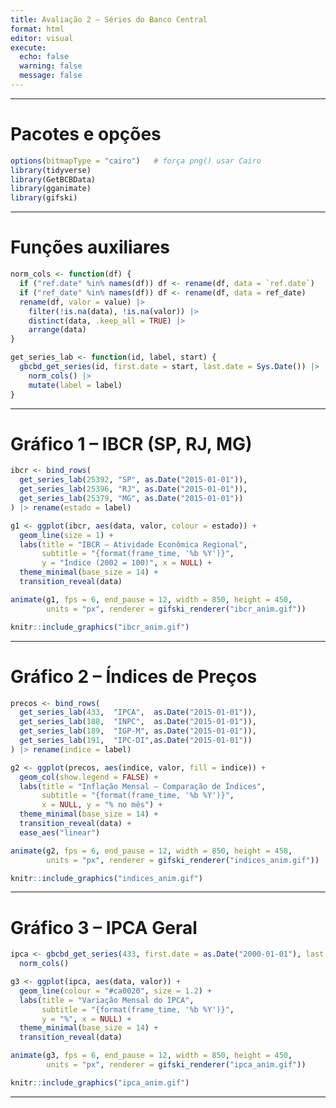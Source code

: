 ---
title: Avaliação 2 – Séries do Banco Central
format: html
editor: visual
execute:
  echo: false
  warning: false
  message: false
---

> 

------------------------------------------------------------------------

# Pacotes e opções

```{r setup, include=FALSE}
options(bitmapType = "cairo")   # força png() usar Cairo
library(tidyverse)
library(GetBCBData)
library(gganimate)
library(gifski)
```

------------------------------------------------------------------------

# Funções auxiliares

```{r helpers}
norm_cols <- function(df) {
  if ("ref.date" %in% names(df)) df <- rename(df, data = `ref.date`)
  if ("ref_date" %in% names(df)) df <- rename(df, data = ref_date)
  rename(df, valor = value) |>
    filter(!is.na(data), !is.na(valor)) |>
    distinct(data, .keep_all = TRUE) |>
    arrange(data)
}

get_series_lab <- function(id, label, start) {
  gbcbd_get_series(id, first.date = start, last.date = Sys.Date()) |>
    norm_cols() |>
    mutate(label = label)
}
```

------------------------------------------------------------------------

# Gráfico 1 – IBCR (SP, RJ, MG)

```{r ibcr, warning=FALSE, message=FALSE}
ibcr <- bind_rows(
  get_series_lab(25392, "SP", as.Date("2015-01-01")),
  get_series_lab(25396, "RJ", as.Date("2015-01-01")),
  get_series_lab(25379, "MG", as.Date("2015-01-01"))
) |> rename(estado = label)

g1 <- ggplot(ibcr, aes(data, valor, colour = estado)) +
  geom_line(size = 1) +
  labs(title = "IBCR – Atividade Econômica Regional",
       subtitle = "{format(frame_time, '%b %Y')}",
       y = "Índice (2002 = 100)", x = NULL) +
  theme_minimal(base_size = 14) +
  transition_reveal(data)

animate(g1, fps = 6, end_pause = 12, width = 850, height = 450,
        units = "px", renderer = gifski_renderer("ibcr_anim.gif"))

knitr::include_graphics("ibcr_anim.gif")
```

------------------------------------------------------------------------

# Gráfico 2 – Índices de Preços

```{r precos, warning=FALSE, message=FALSE}
precos <- bind_rows(
  get_series_lab(433,  "IPCA",  as.Date("2015-01-01")),
  get_series_lab(188,  "INPC",  as.Date("2015-01-01")),
  get_series_lab(189,  "IGP-M", as.Date("2015-01-01")),
  get_series_lab(191,  "IPC-DI",as.Date("2015-01-01"))
) |> rename(indice = label)

g2 <- ggplot(precos, aes(indice, valor, fill = indice)) +
  geom_col(show.legend = FALSE) +
  labs(title = "Inflação Mensal – Comparação de Índices",
       subtitle = "{format(frame_time, '%b %Y')}",
       x = NULL, y = "% no mês") +
  theme_minimal(base_size = 14) +
  transition_reveal(data) +
  ease_aes("linear")

animate(g2, fps = 6, end_pause = 12, width = 850, height = 450,
        units = "px", renderer = gifski_renderer("indices_anim.gif"))

knitr::include_graphics("indices_anim.gif")
```

------------------------------------------------------------------------

# Gráfico 3 – IPCA Geral

```{r ipca, warning=FALSE, message=FALSE}
ipca <- gbcbd_get_series(433, first.date = as.Date("2000-01-01"), last.date = Sys.Date()) |>
  norm_cols()

g3 <- ggplot(ipca, aes(data, valor)) +
  geom_line(colour = "#ca0020", size = 1.2) +
  labs(title = "Variação Mensal do IPCA",
       subtitle = "{format(frame_time, '%b %Y')}",
       y = "%", x = NULL) +
  theme_minimal(base_size = 14) +
  transition_reveal(data)

animate(g3, fps = 6, end_pause = 12, width = 850, height = 450,
        units = "px", renderer = gifski_renderer("ipca_anim.gif"))

knitr::include_graphics("ipca_anim.gif")
```

------------------------------------------------------------------------

# 
